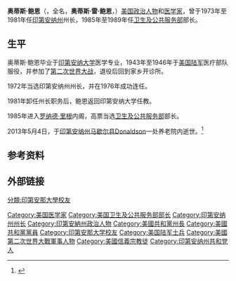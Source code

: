 {{Expand|time=2013-05-08T11:06:40+00:00 }}
{{Infobox officeholder
|name          = 奥蒂斯·鲍恩
|image        = Otis R. Bowen.jpg
|imagesize    = 220px
|caption      = 
|order        = 
|office        = [[美国卫生及公共服务部|美国卫生及公共服务部]]部长
|term_start    = 1985年12月13日
|term_end      = 1989年1月20日
|president = [[罗纳德·里根|罗纳德·里根]]
|predecessor   = Margaret Heckler
|successor     = Louis Wade Sullivan
|order2        = 
|office2       = [[美国州长协会|美国州长协会]]会长
|term_start2   = 1979年7月10日
|term_end2     = 1980年8月5日
|predecessor2  = Julian Carroll
|successor2    = George Busbee
|president2    = 
|order3        = 第44任
|office3       = 印第安納州州長
|term_start3   = 1973年1月8日
|term_end3     = 1981年1月12日
|predecessor3  = Edgar Whitcomb
|successor3    = Robert Orr
|president3    = 
|birth_name = 奥蒂斯·雷·鲍恩<br>Otis Ray Bowen
|birth_date    = {{Birth date|1918|02|26}}
|birth_place   = {{USA-1912}}[[印第安纳州|印第安纳州]][[富尔顿县_(印地安纳州)|富尔顿县]]
|death_date    = {{Death date and age|2013|05|04|1918|02|26|}}
|death_place   = {{USA}}[[印第安纳州|印第安纳州]][[马歇尔县_(印地安纳州)|马歇尔县]]Donaldson
|party         = [[共和党_(美国)|共和党]]
|国籍            = {{USA}}
|spouse        = Elizabeth Anne Steinmann（1939年–1981年）<br>Rose May Hochstetler（1981年–1991年）<br>Carol Hahn（1992年–2013年）
|children      = 
|alma_mater    = 
|allegiance   = {{USA}}
|branch       = [[File:Emblem_of_the_United_States_Department_of_the_Army.svg|20px]] [[美国陆军|美国陆军]]
|serviceyears = 1943年–1946年
|battles      = [[第二次世界大战|第二次世界大战]]
}}
'''奥蒂斯·鲍恩'''（{{lang-en|'''Otis Bowen'''}}，全名{{lang|en|'''Otis Ray Bowen'''}}，'''奥蒂斯·雷·鲍恩'''，{{bd|1918年|2月26日|2013年|5月4日|catIdx=Bowen鲍恩}}）[[美国|美国]][[政治人物|政治人物]]和[[医学家|医学家]]，曾于1973年至1981年任[[印第安纳州|印第安纳州]]州长，1985年至1989年任[[美国卫生及公共服务部|卫生及公共服务部]]部长。

== 生平 ==
奥蒂斯·鲍恩毕业于[[印第安纳大学|印第安纳大学]]医学专业，1943年至1946年于[[美国陆军|美国陆军]]医疗部队服役，并参加了[[第二次世界大战|第二次世界大战]]，退役后回到家乡开诊所。

1972年当选印第安纳州州长，并在1976年成功连任。

1981年卸任州长职务后，鲍恩返回印第安纳大学任教。

1985年进入[[罗纳德·里根|罗纳德·里根]]内阁，高票当选[[美国卫生及公共服务部|卫生及公共服务部]]部长。

2013年5月4日，于[[印第安纳州|印第安纳州]][[马歇尔县_(印地安纳州)|马歇尔县]]Donaldson一处养老院内逝世。<ref>{{cite news |author=TOM DAVIES |url=http://news.yahoo.com/ex-ind-governor-hhs-head-otis-bowen-dies-170023265.html |title=Ex-Ind. governor, HHS head Otis Bowen dies at 95 |work=[[雅虎|雅虎]] |language=en |date=2013-05-05 |accessdate=2013-05-08 |archive-date=2019-06-29 |archive-url=https://web.archive.org/web/20190629103904/https://news.yahoo.com/ex-ind-governor-hhs-head-otis-bowen-dies-170023265.html |dead-url=no }}</ref>

== 参考资料 ==
{{reflist}}

== 外部链接 ==


{{Ronald Reagan cabinet}}
{{Authority control}}
{{DEFAULTSORT:Bowen}}
[[Category:美国医学家|Category:美国医学家]]
[[Category:美国卫生及公共服务部部长|Category:美国卫生及公共服务部部长]]
[[Category:印第安纳州州长|Category:印第安纳州州长]]
[[Category:印第安納州政治人物|Category:印第安納州政治人物]]
[[Category:美國共和黨州長|Category:美國共和黨州長]]
[[Category:美國共和黨黨員|Category:美國共和黨黨員]]
[[Category:印第安那大学校友|Category:印第安那大学校友]]
[[Category:美国陆军士兵|Category:美国陆军士兵]]
[[Category:美國第二次世界大戰軍事人物|Category:美國第二次世界大戰軍事人物]]
[[分類:印第安那大學校友|分類:印第安那大學校友]]
[[Category:美國信義宗教徒|Category:美國信義宗教徒]]
[[Category:印第安纳州共和党人|Category:印第安纳州共和党人]]